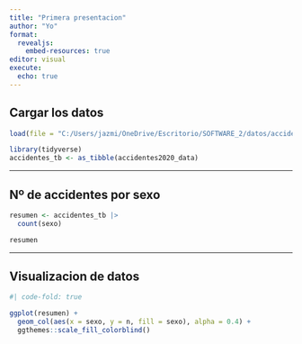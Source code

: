 ---
title: "Primera presentacion"
author: "Yo"
format: 
  revealjs:
    embed-resources: true
editor: visual
execute: 
  echo: true
---

## Cargar los datos

```{r}
load(file = "C:/Users/jazmi/OneDrive/Escritorio/SOFTWARE_2/datos/accidentes2020_data.rda")

library(tidyverse)
accidentes_tb <- as_tibble(accidentes2020_data)
```

---


## Nº de accidentes por sexo

```{r}
resumen <- accidentes_tb |> 
  count(sexo)

resumen
```
---

## Visualizacion de datos

```{r}
#| code-fold: true

ggplot(resumen) +
  geom_col(aes(x = sexo, y = n, fill = sexo), alpha = 0.4) +
  ggthemes::scale_fill_colorblind()
```







